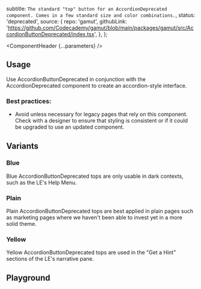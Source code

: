 


  subtitle: `The standard "top" button for an AccordionDeprecated component.
Comes in a few standard size and color combinations.`,
  status: 'deprecated',
  source: {
    repo: 'gamut',
    githubLink:
      'https://github.com/Codecademy/gamut/blob/main/packages/gamut/src/AccordionButtonDeprecated/index.tsx',
  },
};

<Meta of={AccordionButtonDeprecatedStories} />

<ComponentHeader {...parameters} />

<Callout text="This component is deprecated. For similar functionality, consider using the Disclosure component." />

## Usage

Use AccordionButtonDeprecated in conjunction with the AccordionDeprecated component to create an accordion-style interface.

### Best practices:

- Avoid unless necessary for legacy pages that rely on this component. Check with a designer to ensure that styling is consistent or if it could be upgraded to use an updated component.

## Variants

### Blue

Blue AccordionButtonDeprecated tops are only usable in dark contexts, such as the LE's Help Menu.

<Canvas of={AccordionButtonDeprecatedStories.Blue} />

### Plain

Plain AccordionButtonDeprecated tops are best applied in plain pages such as marketing pages where we haven't been able to invest yet in a more solid theme.

<Canvas of={AccordionButtonDeprecatedStories.Plain} />

### Yellow

Yellow AccordionButtonDeprecated tops are used in the "Get a Hint" sections of the LE's narrative pane.

<Canvas of={AccordionButtonDeprecatedStories.Yellow} />

## Playground

<Canvas sourceState="shown" of={AccordionButtonDeprecatedStories.Blue} />

<Controls />
